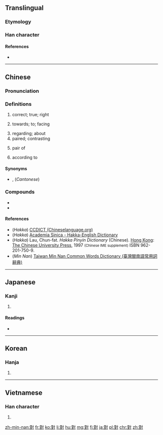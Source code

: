 ==Translingual==
{{stroke order|type=animate}}
{{Han simplified forms|對|対|对}}

===Etymology===
{{Han compound|丵|士|寸|ls=ic}}

===Han character===
{{Han char|rn=41|rad=寸|as=11|sn=14|four=34100|canj=TGDI|ids=⿰⿱业𦍌寸}}

====References====
* {{Han ref|kx=0296.070|dkj=07457|hdz=10511.090|uh=5C0D|ud=23565|bh=B9EF|bd=47599}}

----

==Chinese==
{{zh-forms|s=对}}

===Pronunciation===
{{zh-pron
|m=duì
|c=deoi3
|h=pfs=tùi;gd=tui<sup>5</sup>; twi<sup>5</sup> [Meixian];hpy=dui4, doi4
|mn=tuì/uì
|w=
|mc=y
|oc=y
|ma=|ma2=
|cat=a,v,intj
}}
{{attention|hak}}

===Definitions===
{{zh-hanzi}}

# correct; true; right
#: {{zh-usex|你 說 對 了。|You're '''right'''.}}
# towards; to; facing
#: {{zh-usex|你 '''對''' 任何 藥物 過敏 嗎？|Are you allergic '''to''' any medications?}}
#: {{zh-usex|'''對''' 我 講！|'''Face towards''' me and say it!|C}}
#: {{zh-usex|'''對''' 第啲 人|'''towards''' other people|C}}
# regarding; about
# paired; contrasting
#: {{zh-usex|中日 '''對'''譯|Chinese-Japanese bilingual text}}
#: {{zh-usex|'''對'''照|a comparison; to contrast}}
# pair of
#: {{zh-usex|兩 對 鞋|two '''pairs''' of shoes|C}}
# according to

{{attention|zh|probably needs a lot of expansion}}

====Synonyms====
* {{sense|correct}} {{zh-l|不錯}}, (''Cantonese'') {{zh-l|唔錯}}

===Compounds===
* {{zh-l|對不起}}
* {{zh-l|對唔住}}

====References====
* (''Hakka'') [http://www.chineselanguage.org/dictionaries/?mode=view&module=chardict&query=%E5%B0%8D CCDICT (Chineselanguage.org)]
* (''Hakka'') [http://minhakka.ling.sinica.edu.tw/bkg/hakyin/search.php?DETAIL=1&LIMIT=id=53094&dbname=su_tian_1&graph=2 Academia Sinica - Hakka-English Dictionary]
* (''Hakka'') Lau, Chun-fat. ''Hakka Pinyin Dictionary'' (Chinese). [[Hong Kong]]: [[w:Chinese University of Hong Kong|The Chinese University Press]], 1997 <small>(Chinese IME supplement)</small> ISBN 962-201-750-9.
* (''Min Nan'') [http://twblg.dict.edu.tw/holodict_new/result_detail.jsp?n_no=10475&curpage=1&sample=%E5%B0%8D&radiobutton=1&querytarget=1&limit=20&pagenum=3&rowcount=56 Taiwan Min Nan Common Words Dictionary (臺灣閩南語常用詞辭典)]

----

==Japanese==

===Kanji===
{{ja-kanji|grade=|rs=寸11|style=ky|shin=対}}

# {{defn|lang=ja|sort=寸11}}

====Readings====
* {{ja-readings|on=[[たい]] (tai), [[つい]] (tsui)|kun=[[こたえる]] (kotaeru), [[むかう]] (mukau), [[そろい]] (soroi), [[ならぶ]] (narabu), [[あいて]] (aite)}}

----

==Korean==

===Hanja===
{{ko-hanja|hangeul=대|rv=dae|mr=tae|y=tay}}

# {{defn|lang=ko|sort=寸11}}

----

==Vietnamese==

===Han character===
{{vi-hantu|[[đối]], [[đỗi]], [[dối]], [[đôi]], [[nhói]], [[tối]], [[tụi]]}}

# {{defn|lang=vi}}

[[zh-min-nan:對]]
[[fr:對]]
[[ko:對]]
[[li:對]]
[[hu:對]]
[[mg:對]]
[[fj:對]]
[[ja:對]]
[[pl:對]]
[[chr:對]]
[[zh:對]]